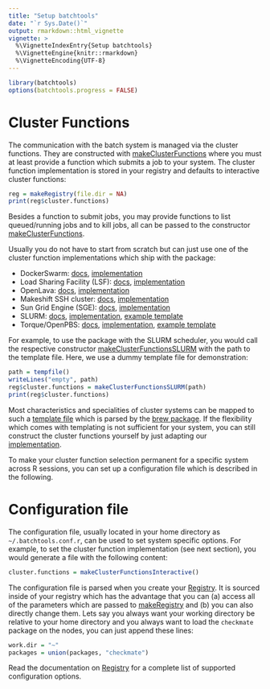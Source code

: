 ```yaml
---
title: "Setup batchtools"
date: "`r Sys.Date()`"
output: rmarkdown::html_vignette
vignette: >
  %\VignetteIndexEntry{Setup batchtools}
  %\VignetteEngine{knitr::rmarkdown}
  %\VignetteEncoding{UTF-8}
---
```

```r
library(batchtools)
options(batchtools.progress = FALSE)
```

# Cluster Functions

The communication with the batch system is managed via the cluster functions.
They are constructed with [makeClusterFunctions](https://mllg.github.io/batchtools/makeClusterFunctions.html) where you must at least provide a function which submits a job to your system.
The cluster function implementation is stored in your registry and defaults to interactive cluster functions:
```r
reg = makeRegistry(file.dir = NA)
print(reg$cluster.functions)
```
Besides a function to submit jobs, you may provide functions to list queued/running jobs and to kill jobs, all can be passed to the constructor [makeClusterFunctions](https://mllg.github.io/batchtools/makeClusterFunctions.html).

Usually you do not have to start from scratch but can just use one of the cluster function implementations which ship with the package:

* DockerSwarm: [docs](https://mllg.github.io/batchtools/makeClusterFunctionsDocker.html), [implementation](https://github.com/mllg/batchtools/blob/master/R/clusterFunctionsDocker.R)
* Load Sharing Facility (LSF): [docs](https://mllg.github.io/batchtools/makeClusterFunctionsLSF.html), [implementation](https://github.com/mllg/batchtools/blob/master/R/clusterFunctionsLSF.R)
* OpenLava: [docs](https://mllg.github.io/batchtools/makeClusterFunctionsOpenLava.html), [implementation](https://github.com/mllg/batchtools/blob/master/R/clusterFunctionsOpenLava.R)
* Makeshift SSH cluster: [docs](https://mllg.github.io/batchtools/makeClusterFunctionsSSH.html), [implementation](https://github.com/mllg/batchtools/blob/master/R/clusterFunctionsSSH.R)
* Sun Grid Engine (SGE): [docs](https://mllg.github.io/batchtools/makeClusterFunctionsSGE.html), [implementation](https://github.com/mllg/batchtools/blob/master/R/clusterFunctionsSGE.R)
* SLURM: [docs](https://mllg.github.io/batchtools/makeClusterFunctionsSLURM.html), [implementation](https://github.com/mllg/batchtools/blob/master/R/clusterFunctionsSLURM.R), [example template](https://github.com/mllg/batchtools/blob/master/inst/templates/slurm_dortmund.tmpl)
* Torque/OpenPBS: [docs](https://mllg.github.io/batchtools/makeClusterFunctionsTorque.html), [implementation](https://github.com/mllg/batchtools/blob/master/R/clusterFunctionsTorque.R), [example template](https://github.com/mllg/batchtools/blob/master/inst/templates/torque_lido.tmpl)

For example, to use the package with the SLURM scheduler, you would call the respective constructor [makeClusterFunctionsSLURM](https://mllg.github.io/batchtools/makeClusterFunctionsSLURM.html) with the path to the template file.
Here, we use a dummy template file for demonstration:
```r
path = tempfile()
writeLines("empty", path)
reg$cluster.functions = makeClusterFunctionsSLURM(path)
print(reg$cluster.functions)
```
Most characteristics and specialities of cluster systems can be mapped to such a [template file](https://github.com/mllg/batchtools/blob/master/inst/templates/slurm_dortmund.tmpl) which is parsed by the [brew package](https://cran.r-project.org/package=brew).
If the flexibility which comes with templating is not sufficient for your system, you can still construct the cluster functions yourself by just adapting our [implementation](https://github.com/mllg/batchtools/blob/master/R/clusterFunctionsSLURM.R).

To make your cluster function selection permanent for a specific system across R sessions, you can set up a configuration file which is described in the following.


# Configuration file

The configuration file, usually located in your home directory as `~/.batchtools.conf.r`, can be used to set system specific options.
For example, to set the cluster function implementation (see next section), you would generate a file with the following content:
```r
cluster.functions = makeClusterFunctionsInteractive()
```
The configuration file is parsed when you create your [Registry](https://mllg.github.io/batchtools/Registry.html).
It is sourced inside of your registry which has the advantage that you can (a) access all of the parameters which are passed to [makeRegistry](https://mllg.github.io/batchtools/Registry.html) and (b) you can also directly change them.
Lets say you always want your working directory be relative to your home directory and you always want to load the `checkmate` package on the nodes, you can just append these lines:
```r
work.dir = "~"
packages = union(packages, "checkmate")
```
Read the documentation on [Registry](https://mllg.github.io/batchtools/Registry.html) for a complete list of supported configuration options.

